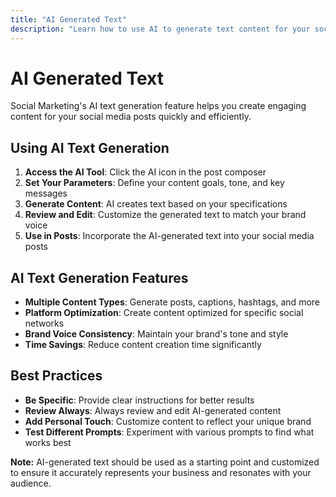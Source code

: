 ```yaml
---
title: "AI Generated Text"
description: "Learn how to use AI to generate text content for your social media posts"
---
```


# AI Generated Text

Social Marketing's AI text generation feature helps you create engaging content for your social media posts quickly and efficiently.

## Using AI Text Generation

1. **Access the AI Tool**: Click the AI icon in the post composer
2. **Set Your Parameters**: Define your content goals, tone, and key messages
3. **Generate Content**: AI creates text based on your specifications
4. **Review and Edit**: Customize the generated text to match your brand voice
5. **Use in Posts**: Incorporate the AI-generated text into your social media posts

## AI Text Generation Features

- **Multiple Content Types**: Generate posts, captions, hashtags, and more
- **Platform Optimization**: Create content optimized for specific social networks
- **Brand Voice Consistency**: Maintain your brand's tone and style
- **Time Savings**: Reduce content creation time significantly

## Best Practices

- **Be Specific**: Provide clear instructions for better results
- **Review Always**: Always review and edit AI-generated content
- **Add Personal Touch**: Customize content to reflect your unique brand
- **Test Different Prompts**: Experiment with various prompts to find what works best

**Note:** AI-generated text should be used as a starting point and customized to ensure it accurately represents your business and resonates with your audience.
